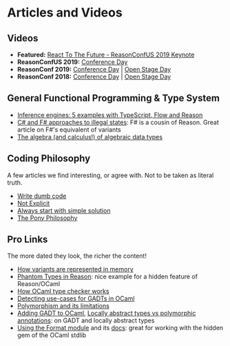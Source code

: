 # Articles and Videos

## Videos

- **Featured:** [React To The Future - ReasonConfUS 2019 Keynote](https://www.youtube.com/watch?v=5fG_lyNuEAw)
- **ReasonConfUS 2019:** [Conference Day](https://www.youtube.com/watch?v=5fG_lyNuEAw&list=PLDLhOs9UV9w9ms-kFEtR3-LMM3HU8QheA)
- **ReasonConf 2019:** [Conference
Day](https://www.youtube.com/watch?v=ocBUpGC_Nbo&list=PLDLhOs9UV9w8ieADzBeUvv5LGD78r6yTH)
| [Open Stage
Day](https://www.youtube.com/watch?v=MYdNJPAX_QY&list=PLDLhOs9UV9w9W5prPKAhgPFKo8EfRc1c_)
- **ReasonConf 2018:** [Conference
Day](https://www.youtube.com/watch?v=ADMeIhjaKnQ&list=PLDLhOs9UV9w_EmmglGQAr6gVnGMhPdUD0)
| [Open Stage
Day](https://www.youtube.com/watch?v=fuOxPzoqfz8&list=PLDLhOs9UV9w9nCjhrRWD1SQZnzs4qZ8fl)

## General Functional Programming & Type System

- [Inference engines: 5 examples with TypeScript, Flow and Reason](https://medium.com/@javierwchavarri/inference-engines-5-examples-with-typescript-flow-and-reason-edef2f4cf2d3)
- [C# and F# approaches to illegal states](http://enterprisecraftsmanship.com/2015/09/28/c-and-f-approaches-to-illegal-states/): F# is a cousin of Reason. Great article on F#'s equivalent of variants
- [The algebra (and calculus!) of algebraic data types](https://codewords.recurse.com/issues/three/algebra-and-calculus-of-algebraic-data-types)

## Coding Philosophy

A few articles we find interesting, or agree with. Not to be taken as literal truth.

- [Write dumb code](https://matthewrocklin.com/blog//work/2018/01/27/write-dumb-code)
- [Not Explicit](https://boats.gitlab.io/blog/post/2017-12-27-things-explicit-is-not/)
- [Always start with simple solution](http://buklijas.info/blog/2018/01/01/always-start-with-simple-solution/)
- [The Pony Philosophy](https://www.ponylang.org/discover/#the-pony-philosophy)

## Pro Links

The more dated they look, the richer the content!

- [How variants are represented in memory](https://discuss.ocaml.org/t/lwt-core-refactored-and-documented-to-be-contributor-friendly/161/28)
- [Phantom Types in Reason](https://gist.github.com/busypeoples/3a28d039272ec3eb33ca2fc6b32dafc7): nice example for a hidden feature of Reason/OCaml
- [How OCaml type checker works](http://okmij.org/ftp/ML/generalization.html?fref=gc)
- [Detecting use-cases for GADTs in OCaml](http://mads-hartmann.com/ocaml/2015/01/05/gadt-ocaml.html)
- [Polymorphism and its limitations](http://www.polychoron.fr/ocaml-nonmanual/polymorphism.html)
- [Adding GADT to OCaml](http://www.math.nagoya-u.ac.jp/%7Egarrigue/papers/ml2011-show.pdf), [Locally abstract types vs polymorphic annotations](https://groups.google.com/forum/#!topic/ocaml-aggregation-list/-tnouSeSQoY): on GADT and locally abstract types
- [Using the Format module](https://ocaml.org/learn/tutorials/format.html) and its [docs](https://caml.inria.fr/pub/docs/manual-ocaml/libref/Format.html): great for working with the hidden gem of the OCaml stdlib
